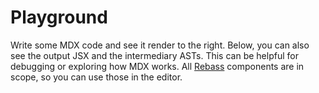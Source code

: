
# Playground

Write some MDX code and see it render to the right. Below, you can also
see the output JSX and the intermediary ASTs. This can be helpful for
debugging or exploring how MDX works. All [Rebass][] components are in
scope, so you can use those in the editor.

<Playground />

[Rebass]: https://rebassjs.org/
